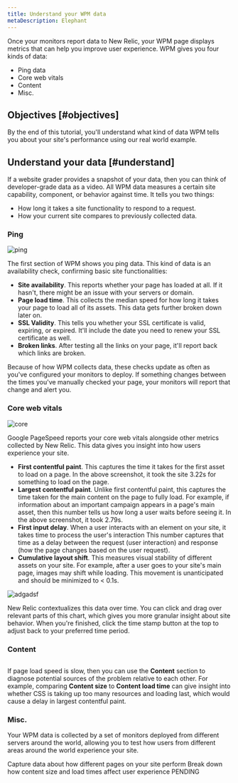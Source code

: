 ```yaml
---
title: Understand your WPM data
metaDescription: Elephant
---
```






Once your monitors report data to New Relic, your WPM page displays metrics that can help you improve user experience. WPM gives you four kinds of data:

* Ping data
* Core web vitals
* Content
* Misc.

## Objectives [#objectives]

By the end of this tutorial, you'll understand what kind of data WPM tells you about your site's performance using our real world example. 

## Understand your data [#understand]

If a website grader provides a snapshot of your data, then you can think of developer-grade data as a video. All WPM data measures a certain site capability, component, or behavior against time. It tells you two things:

* How long it takes a site functionality to respond to a request.
* How your current site compares to previously collected data.

### Ping

<img
    title="ping"
    alt="ping"
    src={pingWPMPingDataWpm}
/>

The first section of WPM shows you ping data. This kind of data is an availability check, confirming basic site functionalities:

* **Site availability**. This reports whether your page has loaded at all. If it hasn't, there might be an issue with your servers or domain.
* **Page load time**. This collects the median speed for how long it takes your page to load all of its assets. This data gets further broken down later on.
* **SSL Validity**. This tells you whether your SSL certificate is valid, expiring, or expired. It'll include the date you need to renew your SSL certificate as well.
* **Broken links**. After testing all the links on your page, it'll report back which links are broken. 

Because of how WPM collects data, these checks update as often as you've configured your monitors to deploy. If something changes between the times you've manually checked your page, your monitors will report that change and alert you.

### Core web vitals

<img
    title="core"
    alt="core"
    src={coreWPM}
/>

Google PageSpeed reports your core web vitals alongside other metrics collected by New Relic. This data gives you insight into how users experience your site. 

* **First contentful paint**. This captures the time it takes for the first asset to load on a page. In the above screenshot, it took the site 3.22s for something to load on the page. 
* **Largest contentful paint**. Unlike first contentful paint, this captures the time taken for the main content on the page to fully load. For example, if information about an important campaign appears in a page's main asset, then this number tells us how long a user waits before seeing it. In the above screenshot, it took 2.79s. 
* **First input delay**. When a user interacts with an element on your site, it takes time to process the user's interaction This number captures that time as a delay between the request (user interaction) and response (how the page changes based on the user request).
* **Cumulative layout shift**. This measures visual stability of different assets on your site. For example, after a user goes to your site's main page, images may shift while loading. This movement is unanticipated and should be minimized to < 0.1s. 

<img
    title="sdfasdf"
    alt="adgadsf"
    src={gifMakeThisaGif}
/>

New Relic contextualizes this data over time. You can click and drag over relevant parts of this chart, which gives you more granular insight about site behavior. When you're finished, click the time stamp button at the top to adjust back to your preferred time period. 

### Content

<img
    title=""
    alt=""
    src={}
/>

If page load speed is slow, then you can use the **Content** section to diagnose potential sources of the problem relative to each other. For example, comparing **Content size** to **Content load time** can give insight into whether CSS is taking up too many resources and loading last, which would cause a delay in largest contentful paint. 

### Misc.

Your WPM data is collected by a set of monitors deployed from different servers around the world, allowing you to test how users from different areas around the world experience your site. 

<DocTiles numbered>
  <DocTile title='Add pages to your WPM dashboard' path="/docs/journey-insights/get-started/">Capture data about how different pages on your site perform</DocTile>
  <DocTile title='Understand your WPM data' path="/docs/journey-migration/migrating-apm/" label={{text: "You are here", color: "orange"}}>Break down how content size and load times affect user experience</DocTile>
</DocTiles>

<DocTiles>
  <DocTile title='PENDING' number='3' path="/docs/journey-insights/whats-next-pending">PENDING</DocTile>